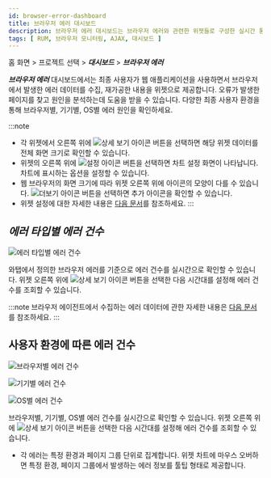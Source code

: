 ```yaml
---
id: browser-error-dashboard
title: 브라우저 에러 대시보드
description: 브라우저 에러 대시보드는 브라우저 에러와 관련한 위젯들로 구성한 실시간 통계 데이터 대시보드입니다.
tags: [ RUM, 브라우저 모니터링, AJAX, 대시보드 ]
---
```


홈 화면 > 프로젝트 선택 > ***대시보드*** > ***브라우저 에러***

***브라우저 에러*** 대시보드에서는 최종 사용자가 웹 애플리케이션을 사용하면서 브라우저에서 발생한 에러 데이터를 수집, 재가공한 내용을 위젯으로 제공합니다. 오류가 발생한 페이지를 찾고 원인을 분석하는데 도움을 받을 수 있습니다. 다양한 최종 사용자 환경을 통해 브라우저별, 기기별, OS별 에러 원인을 확인하세요.

:::note
* 각 위젯에서 오른쪽 위에 ![상세 보기 아이콘](/img/ico-detail-mode.svg) 버튼을 선택하면 해당 위젯 데이터를 전체 화면 크기로 확인할 수 있습니다.
* 위젯의 오른쪽 위에 ![설정 아이콘](/img/ico-setting.svg) 버튼을 선택하면 차트 설정 화면이 나타납니다. 차트에 표시하는 옵션을 설정할 수 있습니다.
* 웹 브라우저의 화면 크기에 따라 위젯 오른쪽 위에 아이콘의 모양이 다를 수 있습니다. ![더보기 아이콘](/img/ico-more.svg) 버튼을 선택하면 추가 아이콘을 확인할 수 있습니다.
* 위젯 설정에 대한 자세한 내용은 [다음 문서](dashboard-widget-setting)를 참조하세요.
:::

## ***에러 타입별 에러 건수***

![에러 타입별 에러 건수](/img/rum-browser-err-count.png)

와탭에서 정의한 브라우저 에러를 기준으로 에러 건수를 실시간으로 확인할 수 있습니다. 위젯 오른쪽 위에 ![상세 보기 아이콘](/img/ico-detail-mode.svg) 버튼을 선택한 다음 시간대를 설정해 에러 건수를 조회할 수 있습니다. 

:::note
브라우저 에이전트에서 수집하는 에러 데이터에 관한 자세한 내용은 [다음 문서](collect-data#error-event)를 참조하세요.
:::

## 사용자 환경에 따른 에러 건수

![브라우저별 에러 건수](/img/rum-browser-err-browser.png)

![기기별 에러 건수](/img/rum-browser-err-device.png)

![OS별 에러 건수](/img/rum-browser-err-os.png)

브라우저별, 기기별, OS별 에러 건수를 실시간으로 확인할 수 있습니다. 위젯 오른쪽 위에 ![상세 보기 아이콘](/img/ico-detail-mode.svg) 버튼을 선택한 다음 시간대를 설정해 에러 건수를 조회할 수 있습니다. 

* 각 에러는 특정 환경과 페이지 그룹 단위로 집계합니다. 위젯 차트에 마우스 오버하면 특정 환경, 페이지 그룹에서 발생하는 에러 정보를 툴팁 형태로 제공합니다.